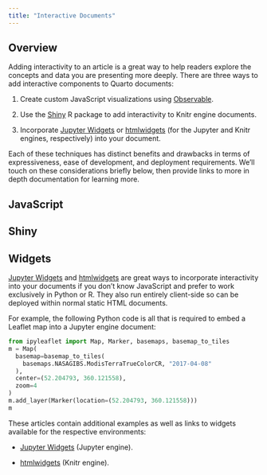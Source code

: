 ```yaml
---
title: "Interactive Documents"
---
```


## Overview

Adding interactivity to an article is a great way to help readers explore the concepts and data you are presenting more deeply. There are three ways to add interactive components to Quarto documents:

1.  Create custom JavaScript visualizations using [Observable](https://observablehq.com/@observablehq/five-minute-introduction).

2.  Use the [Shiny](https://shiny.rstudio.com) R package to add interactivity to Knitr engine documents.

3.  Incorporate [Jupyter Widgets](https://jupyter.org/widgets) or [htmlwidgets](https://www.htmlwidgets.org/) (for the Jupyter and Knitr engines, respectively) into your document.

Each of these techniques has distinct benefits and drawbacks in terms of expressiveness, ease of development, and deployment requirements. We'll touch on these considerations briefly below, then provide links to more in depth documentation for learning more.

## JavaScript

## Shiny

## Widgets

[Jupyter Widgets](https://jupyter.org/widgets) and [htmlwidgets](https://www.htmlwidgets.org/) are great ways to incorporate interactivity into your documents if you don't know JavaScript and prefer to work exclusively in Python or R. They also run entirely client-side so can be deployed within normal static HTML documents.

For example, the following Python code is all that is required to embed a Leaflet map into a Jupyter engine document:

```python
from ipyleaflet import Map, Marker, basemaps, basemap_to_tiles
m = Map(
  basemap=basemap_to_tiles(
    basemaps.NASAGIBS.ModisTerraTrueColorCR, "2017-04-08"
  ),
  center=(52.204793, 360.121558),
  zoom=4
)
m.add_layer(Marker(location=(52.204793, 360.121558)))
m
```

These articles contain additional examples as well as links to widgets available for the respective environments:

-   [Jupyter Widgets](widgets/jupyter.qmd) (Jupyter engine).

-   [htmlwidgets](widgets/htmlwidgets.qmd) (Knitr engine).
